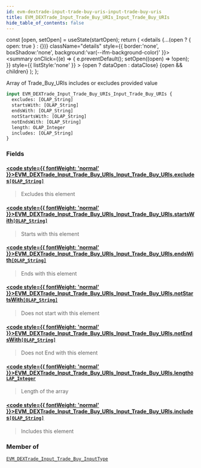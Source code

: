 ```yaml
---
id: evm-dextrade-input-trade-buy-uris-input-trade-buy-uris
title: EVM_DEXTrade_Input_Trade_Buy_URIs_Input_Trade_Buy_URIs
hide_table_of_contents: false
---
```







  const [open, setOpen] = useState(startOpen);
  return (
    <details {...(open ? { open: true } : {})} className="details" style={{ border:'none', boxShadow:'none', background:'var(--ifm-background-color)' }}>
      <summary
        onClick={(e) => {
          e.preventDefault();
          setOpen((open) => !open);
        }}
        style={{ listStyle:'none' }}
      >
      {open ? dataOpen : dataClose}
      </summary>
      {open && children}
    </details>
  );
};




Array of Trade_Buy_URIs includes or excludes provided value


```graphql
input EVM_DEXTrade_Input_Trade_Buy_URIs_Input_Trade_Buy_URIs {
  excludes: [OLAP_String]
  startsWith: [OLAP_String]
  endsWith: [OLAP_String]
  notStartsWith: [OLAP_String]
  notEndsWith: [OLAP_String]
  length: OLAP_Integer
  includes: [OLAP_String]
}
```




### Fields

#### [<code style={{ fontWeight: 'normal' }}>EVM_DEXTrade_Input_Trade_Buy_URIs_Input_Trade_Buy_URIs.<b>excludes</b></code>](#)<Bullet />[`[OLAP_String]`](/docs/graphql-reference/inputs/olap-string) <Badge class="secondary" text="list"/> <Badge class="secondary" text="input"/>
> Excludes this element
> 

#### [<code style={{ fontWeight: 'normal' }}>EVM_DEXTrade_Input_Trade_Buy_URIs_Input_Trade_Buy_URIs.<b>startsWith</b></code>](#)<Bullet />[`[OLAP_String]`](/docs/graphql-reference/inputs/olap-string) <Badge class="secondary" text="list"/> <Badge class="secondary" text="input"/>
> Starts with this element
> 

#### [<code style={{ fontWeight: 'normal' }}>EVM_DEXTrade_Input_Trade_Buy_URIs_Input_Trade_Buy_URIs.<b>endsWith</b></code>](#)<Bullet />[`[OLAP_String]`](/docs/graphql-reference/inputs/olap-string) <Badge class="secondary" text="list"/> <Badge class="secondary" text="input"/>
> Ends with this element
> 

#### [<code style={{ fontWeight: 'normal' }}>EVM_DEXTrade_Input_Trade_Buy_URIs_Input_Trade_Buy_URIs.<b>notStartsWith</b></code>](#)<Bullet />[`[OLAP_String]`](/docs/graphql-reference/inputs/olap-string) <Badge class="secondary" text="list"/> <Badge class="secondary" text="input"/>
> Does not start with this element
> 

#### [<code style={{ fontWeight: 'normal' }}>EVM_DEXTrade_Input_Trade_Buy_URIs_Input_Trade_Buy_URIs.<b>notEndsWith</b></code>](#)<Bullet />[`[OLAP_String]`](/docs/graphql-reference/inputs/olap-string) <Badge class="secondary" text="list"/> <Badge class="secondary" text="input"/>
> Does not End with this element
> 

#### [<code style={{ fontWeight: 'normal' }}>EVM_DEXTrade_Input_Trade_Buy_URIs_Input_Trade_Buy_URIs.<b>length</b></code>](#)<Bullet />[`OLAP_Integer`](/docs/graphql-reference/inputs/olap-integer) <Badge class="secondary" text="input"/>
> Length of the array
> 

#### [<code style={{ fontWeight: 'normal' }}>EVM_DEXTrade_Input_Trade_Buy_URIs_Input_Trade_Buy_URIs.<b>includes</b></code>](#)<Bullet />[`[OLAP_String]`](/docs/graphql-reference/inputs/olap-string) <Badge class="secondary" text="list"/> <Badge class="secondary" text="input"/>
> Includes this element
> 



### Member of

[`EVM_DEXTrade_Input_Trade_Buy_InputType`](/docs/graphql-reference/inputs/evm-dextrade-input-trade-buy-input-type)  <Badge class="secondary" text="input"/>

